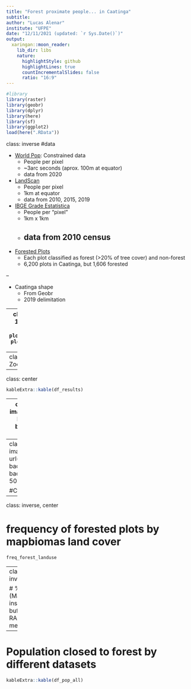 ```yaml
---
title: "Forest proximate people... in Caatinga"
subtitle: 
author: "Lucas Alenar"
institute: "UFPE"
date: "12/11/2021 (updated: `r Sys.Date()`)"
output:
  xaringan::moon_reader:
    lib_dir: libs
    nature:
      highlightStyle: github
      highlightLines: true
      countIncrementalSlides: false
      ratio: "16:9"
---
```

```r
#library
library(raster)
library(geobr)
library(dplyr)
library(here)
library(sf)
library(ggplot2)
load(here(".RData"))
```

class: inverse
#data

- [World Pop](https://www.worldpop.org/): Constrained data
  - People per pixel
  - ~3arc seconds (aprox. 100m at equator)
  - data from 2020
- [LandScan](https://landscan.ornl.gov/)
  - People per pixel
  - 1km at equator
  - data from 2010, 2015, 2019
- [IBGE Grade Estatística](https://geoftp.ibge.gov.br/recortes_para_fins_estatisticos/grade_estatistica/censo_2010/grade_estatistica.pdf)
  - People per "pixel"
  - 1km x 1km
  - data from 2010 census
--

- [Forested Plots](https://www.science.org/doi/10.1126/science.aam6527)
  - Each plot classified as forest (>20% of tree cover) and non-forest
  - 6,200 plots in Caatinga, but 1,606 forested

--

- Caatinga shape
  - From Geobr
  - 2019 delimitation

---
class: inverse, center
## 10km buffer with union functions
```r
plot(caat_shp_polybr$geom)
plot(buff_10km_union, add = T)
```

---
class: inverse, center
## Zoom in the NE of Caatinga
```r
ggplot() +
  geom_raster(data = pop_caat_tibble, aes(x=x, y=y, fill=pop_caat_polybr_1000))+
  geom_sf(data = caat_shp_polybr, fill= NA, colour = "black", size = .3) +
  geom_sf(data = plot_caat_polybr, size =0.1) +
  geom_sf(data=st_as_sf(buff_1km_union), fill = NA, col = "red") +
  geom_sf(data=st_as_sf(buff_5km_union), fill = NA, col = "red") +
  geom_sf(data=st_as_sf(buff_10km_union), fill = NA, col = "red") +
  coord_cartesian(xlim = c(6500000,7000000), ylim = c(9000000,9500000))+
  coord_sf(xlim = c(6800000,7000000), ylim = c(9000000,9200000))+
  scale_fill_viridis_c(name = "Population in Caatinga") +
  theme(panel.background = element_blank(),
        axis.title = element_blank()
  )
```

---
class: center
```r

kableExtra::kable(df_results)
```

---
class:inverse
background-image: url(img/grid_bastin.jpg)
background-size: contain
background-position: 50% 50%

# Bastin et al Samples of forest cover in drylands

---
class:inverse
background-image: url(img/grid_bastin_sanharo.jpg)
background-size: contain
background-position: 50% 50%

#Closer look at Sanharó

---
class: inverse, center

# frequency of forested plots by mapbiomas land cover
```r
freq_forest_landuse
```

---
class: inverse

# % of forest (Mapbiomas) inside each buffer
- Lack RAM memory

---
# Population closed to forest by different datasets
```r
kableExtra::kable(df_pop_all)

```

